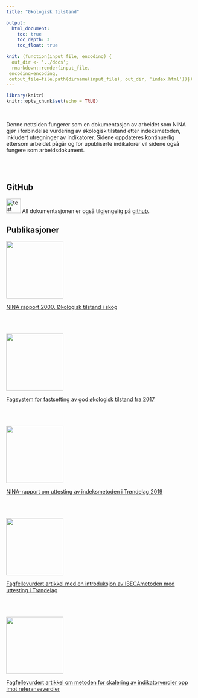```yaml
---
title: "Økologisk tilstand"

output:
  html_document:
    toc: true
    toc_depth: 3
    toc_float: true
    
knit: (function(input_file, encoding) {
  out_dir <- '../docs';
  rmarkdown::render(input_file,
 encoding=encoding,
 output_file=file.path(dirname(input_file), out_dir, 'index.html'))})
---
```


```r
library(knitr)
knitr::opts_chunk$set(echo = TRUE)
```

<br>

Denne nettsiden fungerer som en dokumentasjon av arbeidet som NINA gjør i forbindelse vurdering av økologisk tilstand etter indeksmetoden, inkludert  utregninger av indikatorer. Sidene oppdateres kontinuerlig ettersom arbeidet pågår og for upubliserte indikatorer vil sidene også fungere som  arbeidsdokument.

<br><br>


## GitHub

![test](../figures/github-logo.png){width=1cm} All dokumentasjonen er også tilgjengelig på [github](https://github.com/NINAnor/IBECA).



## Publikasjoner

![](../figures/skograpporten.png){width=4cm} 

[NINA rapport 2000. Økologisk tilstand i skog](https://brage.nina.no/nina-xmlui/handle/11250/2739886)

<br><br>


![](../figures/Fagsystemrapporten.png){width=4cm} 

[Fagsystem for fastsetting av god økologisk tilstand fra 2017](https://www.regjeringen.no/contentassets/7c4be071791f439b83fa035c03cdfc82/fagsystem-for-fastsetting-av-god-okologisk-tilstand_2017.pdf)

<br><br>

![](../figures/NINArapport1672.png){width=4cm} 

[NINA-rapport om uttesting av indeksmetoden i Trøndelag 2019](https://brage.nina.no/nina-xmlui/handle/11250/2599977)

<br><br>

![](../figures/Jakobsson2021.png){width=4cm} 

[Fagfellevurdert artikkel med en introduksjon av IBECAmetoden med uttesting i Trøndelag](https://www.sciencedirect.com/science/article/pii/S1470160X20311912)

<br><br>

![](../figures/Jakobsson2020.png){width=4cm} 

[Fagfellevurdert artikkel om metoden for skalering av indikatorverdier opp imot referanseverdier](https://www.sciencedirect.com/science/article/pii/S1470160X20304295)



